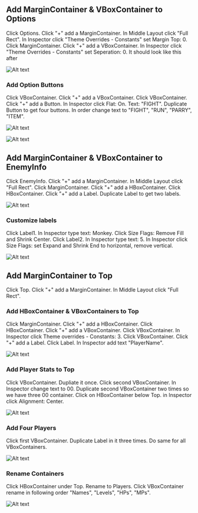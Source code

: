 ## Add MarginContainer & VBoxContainer to Options

Click Options. Click "+" add a MarginContainer. In Middle Layout click "Full Rect".
In Inspector click "Theme Overrides - Constants" set Margin Top: 0. Click MarginContainer. Click "+" add a VBoxContainer. In Inspector click
"Theme Overrides - Constants" set Seperation: 0. It should look like this after

![Alt text](../../images/05-battle-scene-02.png)

### Add Option Buttons

Click VBoxContainer. Click "+" add a VBoxContainer.
Click VBoxContainer. Click "+" add a Button. In Inspector click
Flat: On. Text: "FIGHT". Duplicate Button to get four buttons. In order
change text to "FIGHT", "RUN", "PARRY", "ITEM".

![Alt text](../../images/05-battle-scene-03.png)

![Alt text](../../images/05-battle-scene-02-1.png)

## Add MarginContainer & VBoxContainer to EnemyInfo

Click EnemyInfo. Click "+" add a MarginContainer. In Middle Layout click "Full Rect".
Click MarginContainer. Click "+" add a HBoxContainer. Click HBoxContainer. 
Click "+" add a Label. Duplicate Label to get two labels.

![Alt text](../../images/05-battle-scene-04.png)

### Customize labels

Click Label1. In Inspector type text: Monkey. Click Size Flags: Remove Fill and Shrink Center.
Click Label2. In Inspector type text: 5. In Inspector
click Size Flags: set Expand and Shrink End to horizontal, remove vertical.

![Alt text](../../images/05-battle-scene-05.png)

## Add MarginContainer to Top

Click Top. Click "+" add a MarginContainer. In Middle Layout click "Full Rect".

### Add HBoxContainer & VBoxContainers to Top

Click MarginContainer. Click "+" add a HBoxContainer. 
Click HBoxContainer. Click "+" add a VBoxContainer.
Click VBoxContainer. In Inspector click Theme overrides - Constants: 3.
Click VBoxContainer. Click "+" add a Label. Click Label. In Inspector add text "PlayerName".

![Alt text](../../images/05-battle-scene-06.png)

### Add Player Stats to Top

Click VBoxContainer. Dupliate it once. Click second VBoxContainer.
In Inspector change text to 00. Duplicate second VBoxContainer two times
so we have three 00 container. Click on HBoxContainer below Top. 
in Inspector click Alignment: Center.

![Alt text](../../images/05-battle-scene-07.png)

### Add Four Players

Click first VBoxContainer. Duplicate Label in it three times. 
Do same for all VBoxContainers.

![Alt text](../../images/05-battle-scene-08.png)

### Rename Containers

Click HBoxContainer under Top. Rename to Players. Click VBoxContainer
rename in following order "Names", "Levels", "HPs", "MPs". 

![Alt text](../../images/05-battle-scene-09.png)






